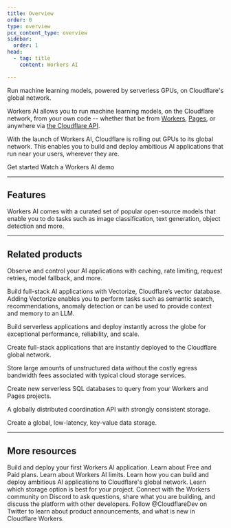 ```yaml
---
title: Overview
order: 0
type: overview
pcx_content_type: overview
sidebar:
  order: 1
head:
  - tag: title
    content: Workers AI

---
```



<Description>

Run machine learning models, powered by serverless GPUs, on Cloudflare's global network. 
</Description>

<Plan type="workers-all" />

Workers AI allows you to run machine learning models, on the Cloudflare network, from your own code -- whether that be from [Workers](/workers/), [Pages](/pages/), or anywhere via [the Cloudflare API](/api/resources/ai/methods/run/).

With the launch of Workers AI, Cloudflare is rolling out GPUs to its global network. This enables you to build and deploy ambitious AI applications that run near your users, wherever they are.

<div>
  <LinkButton href="/workers-ai/get-started">Get started</LinkButton>
  <LinkButton target="_blank" variant="secondary" icon="external" href="https://youtu.be/cK_leoJsBWY?si=4u6BIy_uBOZf9Ve8">Watch a Workers AI demo</LinkButton>
</div>


<Render file="custom_requirements" />

<Render file="file_issues" />

***

## Features

<Feature header="Models" href="/workers-ai/models/" cta="Browse models">

Workers AI comes with a curated set of popular open-source models that enable you to do tasks such as image classification, text generation, object detection and more.


</Feature>

***

## Related products

<RelatedProduct header="AI Gateway" href="/ai-gateway/" product="ai-gateway">

Observe and control your AI applications with caching, rate limiting, request retries, model fallback, and more.


</RelatedProduct>

<RelatedProduct header="Vectorize" href="/vectorize/" product="vectorize">

Build full-stack AI applications with Vectorize, Cloudflare’s vector database. Adding Vectorize enables you to perform tasks such as semantic search, recommendations, anomaly detection or can be used to provide context and memory to an LLM.


</RelatedProduct>

<RelatedProduct header="Workers" href="/workers/" product="workers">

Build serverless applications and deploy instantly across the globe for exceptional performance, reliability, and scale.


</RelatedProduct>

<RelatedProduct header="Pages" href="/pages/" product="pages">

Create full-stack applications that are instantly deployed to the Cloudflare global network.


</RelatedProduct>

<RelatedProduct header="R2" href="/r2/" product="r2">

Store large amounts of unstructured data without the costly egress bandwidth fees associated with typical cloud storage services.


</RelatedProduct>

<RelatedProduct header="D1" href="/d1/" product="d1">

Create new serverless SQL databases to query from your Workers and Pages projects.


</RelatedProduct>

<RelatedProduct header="Durable Objects" href="/durable-objects/" product="durable-objects">

A globally distributed coordination API with strongly consistent storage.


</RelatedProduct>

<RelatedProduct header="KV" href="/kv/" product="kv">

Create a global, low-latency, key-value data storage.


</RelatedProduct>

***

## More resources

<CardGrid>

<LinkTitleCard title="Get started" href="/workers-ai/get-started/workers-wrangler/" icon="open-book">
Build and deploy your first Workers AI application.
</LinkTitleCard>

<LinkTitleCard title="Plans" href="/workers-ai/platform/pricing/" icon="seti:shell">
Learn about Free and Paid plans.
</LinkTitleCard>

<LinkTitleCard title="Limits" href="/workers-ai/platform/limits/" icon="document">
Learn about Workers AI limits.
</LinkTitleCard>

<LinkTitleCard title="Use cases" href="/use-cases/ai/" icon="document">
Learn how you can build and deploy ambitious AI applications to Cloudflare's global network.
</LinkTitleCard>

<LinkTitleCard title="Storage options" href="/workers/platform/storage-options/" icon="open-book">
Learn which storage option is best for your project.
</LinkTitleCard>

<LinkTitleCard title="Developer Discord" href="https://discord.cloudflare.com" icon="discord">
Connect with the Workers community on Discord to ask questions, share what you are building, and discuss the platform with other developers.
</LinkTitleCard>

<LinkTitleCard title="@CloudflareDev" href="https://x.com/cloudflaredev" icon="x.com">
Follow @CloudflareDev on Twitter to learn about product announcements, and what is new in Cloudflare Workers.
</LinkTitleCard>

</CardGrid>
